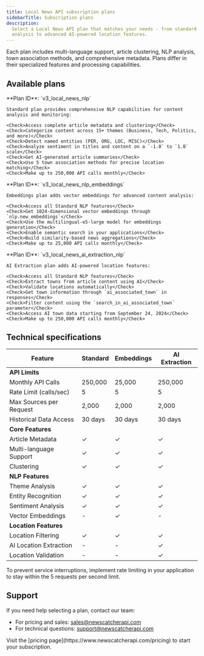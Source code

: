 ```yaml
---
title: Local News API subscription plans
sidebarTitle: Subscription plans
description:
  Select a Local News API plan that matches your needs - from standard NLP
  analysis to advanced AI-powered location features.
---
```


<Note>
  Each plan includes multi-language support, article clustering, NLP analysis,
  town association methods, and comprehensive metadata. Plans differ in their
  specialized features and processing capabilities.
</Note>

## Available plans

<Tabs>
  <Tab title="Standard">
    **Plan ID**: `v3_local_news_nlp`

    Standard plan provides comprehensive NLP capabilities for content analysis and monitoring:

    <Check>Access complete article metadata and clustering</Check>
    <Check>Categorize content across 15+ themes (Business, Tech, Politics, and more)</Check>
    <Check>Detect named entities (PER, ORG, LOC, MISC)</Check>
    <Check>Analyze sentiment in titles and content on a `-1.0` to `1.0` scale</Check>
    <Check>Get AI-generated article summaries</Check>
    <Check>Use 5 town association methods for precise location matching</Check>
    <Check>Make up to 250,000 API calls monthly</Check>

  </Tab>
  <Tab title="Embeddings">
    **Plan ID**: `v3_local_news_nlp_embeddings`

    Embeddings plan adds vector embeddings for advanced content analysis:

    <Check>Access all Standard NLP features</Check>
    <Check>Get 1024-dimensional vector embeddings through `nlp.new_embeddings`</Check>
    <Check>Use the multilingual-e5-large model for embeddings generation</Check>
    <Check>Enable semantic search in your applications</Check>
    <Check>Build similarity-based news aggregations</Check>
    <Check>Make up to 25,000 API calls monthly</Check>

  </Tab>
  <Tab title="AI Extraction">
    **Plan ID**: `v3_local_news_ai_extraction_nlp`

    AI Extraction plan adds AI-powered location features:

    <Check>Access all Standard NLP features</Check>
    <Check>Extract towns from article content using AI</Check>
    <Check>Validate locations automatically</Check>
    <Check>Get town information through `ai_associated_town` in responses</Check>
    <Check>Filter content using the `search_in_ai_associated_town` parameter</Check>
    <Check>Access AI town data starting from September 24, 2024</Check>
    <Check>Make up to 250,000 API calls monthly</Check>

  </Tab>
</Tabs>

## Technical specifications

| Feature                 | Standard | Embeddings | AI Extraction |
| ----------------------- | -------- | ---------- | ------------- |
| **API Limits**          |
| Monthly API Calls       | 250,000  | 25,000     | 250,000       |
| Rate Limit (calls/sec)  | 5        | 5          | 5             |
| Max Sources per Request | 2,000    | 2,000      | 2,000         |
| Historical Data Access  | 30 days  | 30 days    | 30 days       |
| **Core Features**       |
| Article Metadata        | ✓        | ✓          | ✓             |
| Multi-language Support  | ✓        | ✓          | ✓             |
| Clustering              | ✓        | ✓          | ✓             |
| **NLP Features**        |
| Theme Analysis          | ✓        | ✓          | ✓             |
| Entity Recognition      | ✓        | ✓          | ✓             |
| Sentiment Analysis      | ✓        | ✓          | ✓             |
| Vector Embeddings       | -        | ✓          | -             |
| **Location Features**   |
| Location Filtering      | ✓        | ✓          | ✓             |
| AI Location Extraction  | -        | -          | ✓             |
| Location Validation     | -        | -          | ✓             |

<Warning>
  To prevent service interruptions, implement rate limiting in your application
  to stay within the 5 requests per second limit.
</Warning>

## Support

If you need help selecting a plan, contact our team:

- For pricing and sales:
  [sales@newscatcherapi.com](mailto:sales@newscatcherapi.com)
- For technical questions:
  [support@newscatcherapi.com](mailto:support@newscatcherapi.com)

<Tip>
  Visit the [pricing page](https://www.newscatcherapi.com/pricing) to start your
  subscription.
</Tip>

